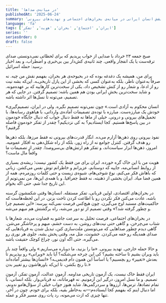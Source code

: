 ```yaml
---
title: 'در میانه‌ی صداها'
publishedAt: '2025-06-24'
summary: 'تأملی شخصی درباره بحران، تصمیم، هویت و نقش انسان ایرانی در میانه‌ی بحران‌های اجتماعی و تهدیدهای بیرونی.'
language: 'fa'
tags: ['ایران', 'اجتماع', 'بحران', 'هویت', 'تفکر']
series: ''
seriesOrder: 0
draft: false
---
```


صبح جمعه ۲۳ خرداد با صدایی از خواب پریدیم که برای لحظاتی نمی‌دونستی صدای ترقه‌ست یا یک انفجار واقعی. چند ثانیه‌ی کش‌دار بین بی‌خبری و اضطراب، و بعد اخبار رسید: حمله اسرائیل.

برای من، همیشه یک دغدغه بوده که در بحبوحه‌ی هر بحران، بفهمم نقش من چیه. نه صرفاً به‌عنوان ناظر، بلکه به‌عنوان کسی که بخشی از این پازل تاریخی‌ـه. این‌که بشه نیت رو از ادعا، و شعار رو از کنش تشخیص داد، یکی از سخت‌ترین کارهاییه که بر عهده‌مونه. و شاید سخت‌ترین بخشِ ایرانی بودن هم همین باشه: تصمیم گرفتن. در جایی که هر تصمیم، می‌تونه تا نسل‌ها اثر داشته باشه.

«انسان محکوم به آزادی است.» چون نمی‌تونه تصمیم نگیره. ولی در ایران، تصمیم‌گیری خودش یک مبارزه‌ست. مبارزه با توده‌ی تصمیمات آماده‌ی وارداتی، با هیاهوی رسانه‌ها، با تحمیل‌های بیرونی و درونی. خیلی از ماها نه فقط دنبال جواب که دنبال جایگاه خودمون در بین پاسخ‌ها هستیم. کجا ایستادیم؟ به کی نزدیکیم؟ چقدر از تفکر خودمون فاصله گرفتیم؟

نفوذ بیرونی روی ذهن‌ها آزارم می‌ده. انگار قدرت‌های بیرونی نه فقط مرزها، بلکه ذهن‌ها رو هدف گرفتن. کنترل جوامع نه از راه زور، بلکه از راه شکل‌دهی به افکار عمومیه. امروز، ذهن‌ها ابزار سیاست‌اند، و تفکر هم ارتش‌های بی‌سروصدا. چقدر از تصمیمات ما واقعاً مال ماست؟

هویت من با این خاک گره خورده. ایران برای من فقط یک کشور نیست؛ ریشه‌ی بسیاری از روابط انسانی‌مه، جاییه که دوستانم، عزیزانم و خاطراتم توش نفس می‌کشن. زبانی که باهاش فکر می‌کنم، نوع شوخی‌هام، شیوه‌ی زیست و حتی کلمات روزمره‌م، همه از همین فضا میاد. ایران بخشی از ذهنیته، نه فقط جغرافیا. و با همه‌ی این‌ها، من نمی‌تونم از این تاریخ جدا شم، حتی اگه بخوام.

در بحران‌های اقتصادی، اولین قربانی، تفکر مستقله. انسان‌ها وقتی شکمشون گرسنه باشه، عادت می‌کنن فکر نکردن رو با اطاعت کردن تاخت بزنن. در این لحظه‌هاست که حاکمیت‌های مستبد اوج می‌گیرن، چون هیچ‌کس فرصت نمی‌کنه بپرسه: «این تصمیم چرا و چطور گرفته شد؟» وقتی تصمیم از تو دور می‌شه، راه برگشتش هم مبهم می‌شه.

در بحران‌های اجتماعی، فرصت تحلیل به سرعت جاشو به قضاوت می‌ده. شعارها با شتاب می‌چرخن، و گاهی حتی نیت‌های روشن، به دست خشم، مبهم و پرخاشگر می‌شن. گاهی دیدم چطور صداهایی که می‌تونستن ملت‌سازی کنن، تبدیل شدن به فریادهایی که صدای همدیگه رو خفه می‌کردن. خشونت، مثل مه، وقتی پخش بشه، جلوی هر نوری رو می‌گیره، حتی اگه اون نور، چراغ کوچک حقیقت باشه.

و حالا حمله خارجی. تهدید بیرونی. «ما را بزنید، ما دوباره می‌سازیم.» ولی واقعاً چند بار باید ویران بشیم تا ساخته بشیم؟ کی این چرخه می‌شکنه؟ آیا باید «ویرانی» رو بپذیریم تا بعدش «تغییر» رو بچسبیم؟ یا اساساً این همون دام قدیمی‌ـه؟ «انسان‌ها بیشتر آماده‌اند تا رنج بکشن، تا این‌که باورهاشون رو تغییر بدن.»

ایران فقط خاک نیست، یک آزمون تاریخی مداومه. آزمونِ عدالت، آزمونِ تفکر، آزمونِ تصمیم. و ما نسل امروز، درگیر این آزمونیم. نه قهرمانانه، نه قربانی‌وار. بلکه انسانی، با تمام تضادها، ترس‌ها، آرزوها و سردرگمی‌ها. شاید هنوز جواب خیلی از سؤال‌هامو ندونم، اما دنبال اینم که بفهمم کجا ایستاده‌م—نه به‌خاطر بقیه، بلکه برای خودم. چون در آخر، تنها چیزی که ازت می‌مونه، رد پات روی مسیر فکر و عمله.
